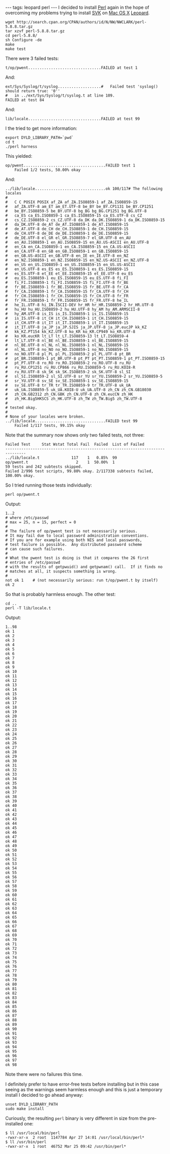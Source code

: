 ---
tags: leopard perl
---
I decided to install [[Perl]] again in the hope of overcoming my problems trying to install [[SVK]] on [[Mac OS X]] [[Leopard]].

<pre>wget http://search.cpan.org/CPAN/authors/id/N/NW/NWCLARK/perl-5.8.8.tar.gz
tar xzvf perl-5.8.8.tar.gz 
cd perl-5.8.8/
sh Configure -de
make
make test</pre>

There were 3 failed tests:

<pre>t/op/pwent................................FAILED at test 1</pre>

And:

<pre>ext/Sys/Syslog/t/syslog...................#   Failed test 'syslog() should return true: '0''
#   in ../ext/Sys/Syslog/t/syslog.t at line 109.
FAILED at test 84</pre>

And:

<pre>lib/locale................................FAILED at test 99</pre>

I the tried to get more information:

<pre>export DYLD_LIBRARY_PATH=`pwd`
cd t
./perl harness</pre>

This yielded:

<pre>op/pwent....................................FAILED test 1                    
	Failed 1/2 tests, 50.00% okay</pre>

And:

<pre>../lib/locale...............................ok 100/117# The following locales
#
#	C C POSIX POSIX af_ZA af_ZA.ISO8859-1 af_ZA.ISO8859-15
#	af_ZA.UTF-8 am_ET am_ET.UTF-8 be_BY be_BY.CP1131 be_BY.CP1251
#	be_BY.ISO8859-5 be_BY.UTF-8 bg_BG bg_BG.CP1251 bg_BG.UTF-8
#	ca_ES ca_ES.ISO8859-1 ca_ES.ISO8859-15 ca_ES.UTF-8 cs_CZ
#	cs_CZ.ISO8859-2 cs_CZ.UTF-8 da_DK da_DK.ISO8859-1 da_DK.ISO8859-15
#	da_DK.UTF-8 de_AT de_AT.ISO8859-1 de_AT.ISO8859-15
#	de_AT.UTF-8 de_CH de_CH.ISO8859-1 de_CH.ISO8859-15
#	de_CH.UTF-8 de_DE de_DE.ISO8859-1 de_DE.ISO8859-15
#	de_DE.UTF-8 el_GR el_GR.ISO8859-7 el_GR.UTF-8 en_AU
#	en_AU.ISO8859-1 en_AU.ISO8859-15 en_AU.US-ASCII en_AU.UTF-8
#	en_CA en_CA.ISO8859-1 en_CA.ISO8859-15 en_CA.US-ASCII
#	en_CA.UTF-8 en_GB en_GB.ISO8859-1 en_GB.ISO8859-15
#	en_GB.US-ASCII en_GB.UTF-8 en_IE en_IE.UTF-8 en_NZ
#	en_NZ.ISO8859-1 en_NZ.ISO8859-15 en_NZ.US-ASCII en_NZ.UTF-8
#	en_US en_US.ISO8859-1 en_US.ISO8859-15 en_US.US-ASCII
#	en_US.UTF-8 es_ES es_ES.ISO8859-1 es_ES.ISO8859-15
#	es_ES.UTF-8 et_EE et_EE.ISO8859-15 et_EE.UTF-8 eu_ES
#	eu_ES.ISO8859-1 eu_ES.ISO8859-15 eu_ES.UTF-8 fi_FI
#	fi_FI.ISO8859-1 fi_FI.ISO8859-15 fi_FI.UTF-8 fr_BE
#	fr_BE.ISO8859-1 fr_BE.ISO8859-15 fr_BE.UTF-8 fr_CA
#	fr_CA.ISO8859-1 fr_CA.ISO8859-15 fr_CA.UTF-8 fr_CH
#	fr_CH.ISO8859-1 fr_CH.ISO8859-15 fr_CH.UTF-8 fr_FR
#	fr_FR.ISO8859-1 fr_FR.ISO8859-15 fr_FR.UTF-8 he_IL
#	he_IL.UTF-8 hi_IN.ISCII-DEV hr_HR hr_HR.ISO8859-2 hr_HR.UTF-8
#	hu_HU hu_HU.ISO8859-2 hu_HU.UTF-8 hy_AM hy_AM.ARMSCII-8
#	hy_AM.UTF-8 is_IS is_IS.ISO8859-1 is_IS.ISO8859-15
#	is_IS.UTF-8 it_CH it_CH.ISO8859-1 it_CH.ISO8859-15
#	it_CH.UTF-8 it_IT it_IT.ISO8859-1 it_IT.ISO8859-15
#	it_IT.UTF-8 ja_JP ja_JP.SJIS ja_JP.UTF-8 ja_JP.eucJP kk_KZ
#	kk_KZ.PT154 kk_KZ.UTF-8 ko_KR ko_KR.CP949 ko_KR.UTF-8
#	ko_KR.eucKR lt_LT lt_LT.ISO8859-13 lt_LT.ISO8859-4
#	lt_LT.UTF-8 nl_BE nl_BE.ISO8859-1 nl_BE.ISO8859-15
#	nl_BE.UTF-8 nl_NL nl_NL.ISO8859-1 nl_NL.ISO8859-15
#	nl_NL.UTF-8 no_NO no_NO.ISO8859-1 no_NO.ISO8859-15
#	no_NO.UTF-8 pl_PL pl_PL.ISO8859-2 pl_PL.UTF-8 pt_BR
#	pt_BR.ISO8859-1 pt_BR.UTF-8 pt_PT pt_PT.ISO8859-1 pt_PT.ISO8859-15
#	pt_PT.UTF-8 ro_RO ro_RO.ISO8859-2 ro_RO.UTF-8 ru_RU
#	ru_RU.CP1251 ru_RU.CP866 ru_RU.ISO8859-5 ru_RU.KOI8-R
#	ru_RU.UTF-8 sk_SK sk_SK.ISO8859-2 sk_SK.UTF-8 sl_SI
#	sl_SI.ISO8859-2 sl_SI.UTF-8 sr_YU sr_YU.ISO8859-2 sr_YU.ISO8859-5
#	sr_YU.UTF-8 sv_SE sv_SE.ISO8859-1 sv_SE.ISO8859-15
#	sv_SE.UTF-8 tr_TR tr_TR.ISO8859-9 tr_TR.UTF-8 uk_UA
#	uk_UA.ISO8859-5 uk_UA.KOI8-U uk_UA.UTF-8 zh_CN zh_CN.GB18030
#	zh_CN.GB2312 zh_CN.GBK zh_CN.UTF-8 zh_CN.eucCN zh_HK
#	zh_HK.Big5HKSCS zh_HK.UTF-8 zh_TW zh_TW.Big5 zh_TW.UTF-8
#
# tested okay.
#
# None of your locales were broken.
../lib/locale...............................FAILED test 99                   
	Failed 1/117 tests, 99.15% okay</pre>

Note that the summary now shows only two failed tests, not three:

<pre>Failed Test     Stat Wstat Total Fail  Failed  List of Failed
-------------------------------------------------------------------------------
../lib/locale.t              117    1   0.85%  99
op/pwent.t                     2    1  50.00%  1
59 tests and 242 subtests skipped.
Failed 2/996 test scripts, 99.80% okay. 2/117338 subtests failed, 100.00% okay.</pre>

So I tried running those tests individually:

<pre>perl op/pwent.t</pre>

Output:

<pre>1..2
# where /etc/passwd
# max = 25, n = 15, perfect = 0
#
# The failure of op/pwent test is not necessarily serious.
# It may fail due to local password administration conventions.
# If you are for example using both NIS and local passwords,
# test failure is possible.  Any distributed password scheme
# can cause such failures.
#
# What the pwent test is doing is that it compares the 26 first
# entries of /etc/passwd
# with the results of getpwuid() and getpwnam() call.  If it finds no
# matches at all, it suspects something is wrong.
# 
not ok 1	# (not necessarily serious: run t/op/pwent.t by itself)
ok 2</pre>

So that is probably harmless enough. The other test:

<pre>cd ..
perl -T lib/locale.t</pre>

Output:

<pre>1..98
ok 1
ok 2
ok 3
ok 4
ok 5
ok 6
ok 7
ok 8
ok 9
ok 10
ok 11
ok 12
ok 13
ok 14
ok 15
ok 16
ok 17
ok 18
ok 19
ok 20
ok 21
ok 22
ok 23
ok 24
ok 25
ok 26
ok 27
ok 28
ok 29
ok 30
ok 31
ok 32
ok 33
ok 34
ok 35
ok 36
ok 37
ok 38
ok 39
ok 40
ok 41
ok 42
ok 43
ok 44
ok 45
ok 46
ok 47
ok 48
ok 49
ok 50
ok 51
ok 52
ok 53
ok 54
ok 55
ok 56
ok 57
ok 58
ok 59
ok 60
ok 61
ok 62
ok 63
ok 64
ok 65
ok 66
ok 67
ok 68
ok 69
ok 70
ok 71
ok 72
ok 73
ok 74
ok 75
ok 76
ok 77
ok 78
ok 79
ok 80
ok 81
ok 82
ok 83
ok 84
ok 85
ok 86
ok 87
ok 88
ok 89
ok 90
ok 91
ok 92
ok 93
ok 94
ok 95
ok 96
ok 97
ok 98</pre>

Note there were no failures this time.

I definitely prefer to have error-free tests before installing but in this case seeing as the warnings seem harmless enough and this is just a temporary install I decided to go ahead anyway:

<pre>unset DYLD_LIBRARY_PATH
sudo make install</pre>

Curiously, the resulting <tt>perl</tt> binary is very different in size from the pre-installed one:

<pre>$ ll /usr/local/bin/perl
-rwxr-xr-x  2 root  1147784 Apr 27 14:01 /usr/local/bin/perl*
$ ll /usr/bin/perl
-rwxr-xr-x  1 root  46752 Mar 25 09:42 /usr/bin/perl*</pre>
